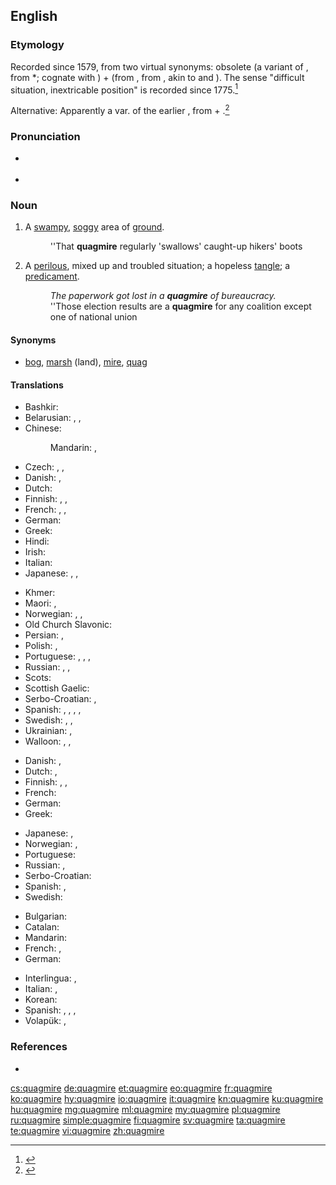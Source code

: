 ==English==
{{wikipedia}}

===Etymology===
Recorded since 1579, from two virtual synonyms: obsolete {{term|quag||bog, marsh|lang=en}} (a variant of {{etyl|enm|en}} {{term|quabbe||a marsh, bog|lang=enm}}, from {{etyl|ang|en}} *{{term||cwabba|shake, tremble like something soft and flabby}}; cognate with {{etyl|nl|-}} {{term|kwab|lang=nl}}) + {{term|mire|lang=en}} (from {{etyl|enm|en}}, from {{etyl|non|en}} {{term|mýrr|lang=non}}, akin to {{etyl|ang|-}} {{m|ang|mōs||marsh}} and {{etyl|en|-}} {{term|moss|lang=en}}). The sense "difficult situation, inextricable position" is recorded since 1775.<ref>{{R:Online Etymology Dictionary}}</ref>

Alternative: Apparently a var. of the earlier {{term|quakemire|lang=en}}, from {{term|quake|lang=en}} + {{term|mire|lang=en}}.<ref>{{R:Century 1911}}</ref>

===Pronunciation===
* {{a|UK}} {{IPA|/ˈkwɒɡ.maɪə(ɹ)/|lang=en}}
* {{a|US}} {{IPA|/ˈkwæɡ.maɪəɹ/|lang=en}}

===Noun===
{{en-noun}}

# A [[swampy]], [[soggy]] area of [[ground]].
#: ''That '''quagmire''' regularly 'swallows' caught-up hikers' boots
# {{context|figuratively|lang=en}} A [[perilous]], mixed up and troubled situation; a hopeless [[tangle]]; a [[predicament]].
#: ''The paperwork got lost in a '''quagmire''' of bureaucracy.''
#: ''Those election results are a '''quagmire''' for any coalition except one of national union

====Synonyms====
* {{sense|a swampy, soggy area of ground}} [[bog]], [[marsh]] (land), [[mire]], [[quag]]

====Translations====
{{trans-top|swampy, soggy area}}
* Bashkir: {{t|ba|һаҙ}}
* Belarusian: {{t|be|балота|n|tr=balóta|sc=Cyrl}}, {{t|be|дрыгва|f|tr=drýhva|sc=Cyrl}}, {{t|be|багна|n|tr=báhna|sc=Cyrl}}
* Chinese:
*: Mandarin: {{t|cmn|沼澤|sc=Hani}}, {{t+|cmn|沼泽|tr=zhǎozé|sc=Hani}}
* Czech: {{t+|cs|bažina|f}}, {{t|cs|močál|m}}, {{t|cs|třasovisko|n}}
* Danish: {{t+|da|sump|c}}, {{t|da|dynd|n}}
* Dutch: {{qualifier|land}} {{t|nl|moeras|n}}
* Finnish: {{t+|fi|hete}}, {{t|fi|hetteikkö}}, {{t|fi|jorpakko}}
* French: {{t+|fr|bourbier|m}}, {{t+|fr|marais|m}}, {{t+|fr|marécage|m}}
* German: {{t+|de|Sumpf|m}}
* Greek: {{t+|el|βάλτος|m}}
* Hindi: {{t|hi|दलदल|sc=Deva}}
* Irish: {{t|ga|bogach|m}}
* Italian: {{t+|it|pantano|m}}
* Japanese: {{qualifier|colloquial}} {{t|ja|泥濘|tr=[[ぬかるみ]], nukarumi|sc=Jpan}}, {{qualifier|type of a land}} {{t|ja|沼地|tr=ぬまち, numachi|sc=Jpan}}, {{t+|ja|湿地|tr=しっち, shitchi|sc=Jpan}}
{{trans-mid}}
* Khmer: {{t|km|ភក់ជ្រៅ|tr=pʰʊək crɨv|sc=Khmr}}
* Maori: {{t|mi|powharu}}, {{t|mi|wharu}}
* Norwegian: {{t|no|myr|f}}, {{t+|no|sump|n}}, {{t+|no|sump|n}}
* Old Church Slavonic: {{t|cu|блато|n|tr=blato|sc=Cyrl}}
* Persian: {{t+|fa|باتلاق|tr=bâtlâq|sc=fa-Arab}}, {{t+|fa|خلاب|tr=xalâb|sc=fa-Arab}}
* Polish: {{t+|pl|bagno|n}}, {{t|pl|trzęsawisko|n}}
* Portuguese: {{t+|pt|pântano|m}}, {{t+|pt|charco|m}}, {{t+|pt|brejo|m}}, {{t+|pt|paul|m}}
* Russian: {{t+|ru|боло́то|n}}, {{t+|ru|топь|f}}, {{t+|ru|тряси́на|f}}
* Scots: {{t|sco|champ}}
* Scottish Gaelic: {{t|gd|boglach|f}}
* Serbo-Croatian: {{t+|sh|blato}}, {{t|sh|блато|n}}
* Spanish: {{t|es|pantano|m}}, {{t+|es|ciénaga|f}}, {{t+|es|tremedal|m}}, {{t+|es|cenagal|m}}, {{t|es|barrizal|m}}
* Swedish: {{t+|sv|gungfly}}, {{t+|sv|moras}}, {{t|sv|sumpmark}}
* Ukrainian: {{t|uk|трясовина|f|tr=trjasovýna|sc=Cyrl}}, {{t+|uk|болото|n|tr=bolóto|sc=Cyrl}}
* Walloon: {{t|wa|bourbî|m}}, {{t|wa|wachisse|m}}, {{t|wa|maraexhe|m|f}}
{{trans-bottom}}

{{trans-top|a perilous, mixed up and troubled situation}}
* Danish: {{t|da|dynd|n}}, {{t|da|hængedynd|n}}
* Dutch: {{t+|nl|moeras|n}}, {{t+|nl|drijfzand|n}}
* Finnish: {{t+|fi|sokkelo}}, {{t|fi|syöverit|p}}, {{t|fi|kiipeli}}
* French: {{t+|fr|bourbier|m}}
* German: {{t+|de|Zwickmühle|f}}
* Greek: {{t+|el|τέλμα|n}}
{{trans-mid}}
* Japanese: {{t|ja|苦境|tr=kukyō}}, {{t|ja|窮地|tr=kyūchi}}
* Norwegian: {{t|no|hengemyr|f}}, {{t|no|kvikksand|f}}
* Portuguese: {{t+|pt|confusão|f}}
* Russian: {{t+|ru|тряси́на|f}}, {{t+|ru|боло́то|n}}
* Serbo-Croatian: {{t|sh|živi pijesak}}
* Spanish: {{t+|es|dilema|m}}, {{t+|es|apuro|m}}
* Swedish: {{t+|sv|träsk}}
{{trans-bottom}}

{{checktrans-top}}
* Bulgarian: {{t-check|bg|тресавище|tr=tresavište|sc=Cyrl}}
* Catalan: {{t-check|ca|pantà|m}}
* Mandarin: {{t-check|cmn|泥沼|tr=ní zhǎo|sc=Hani}}
* French: {{t-check|fr|marais|m}}, {{t-check|fr|marécage|m}}
* German: {{t-check|de|Sumpf|m}}
{{trans-mid}}
* Interlingua: {{t-check|ia|palude}}, {{t-check|ia|fangositate}}
* Italian: {{t-check|it|pantano|m}}, {{t-check|it|ginepraio|m}}
* Korean: {{t-check|ko|곤경|tr=gon-gyeong|sc=Kore}}
* Spanish: {{t-check|es|pantano|m}}, {{t-check|es|tremedal|m}}, {{t-check|es|cenagal|m}}, {{t-check|es|barrizal|m}}
* Volapük: {{t-check|vo|maräd}}, {{t-check|vo|lulak}}
{{trans-bottom}}

===References===
<references/>
* {{R:OneLook}}

[[cs:quagmire]]
[[de:quagmire]]
[[et:quagmire]]
[[eo:quagmire]]
[[fr:quagmire]]
[[ko:quagmire]]
[[hy:quagmire]]
[[io:quagmire]]
[[it:quagmire]]
[[kn:quagmire]]
[[ku:quagmire]]
[[hu:quagmire]]
[[mg:quagmire]]
[[ml:quagmire]]
[[my:quagmire]]
[[pl:quagmire]]
[[ru:quagmire]]
[[simple:quagmire]]
[[fi:quagmire]]
[[sv:quagmire]]
[[ta:quagmire]]
[[te:quagmire]]
[[vi:quagmire]]
[[zh:quagmire]]